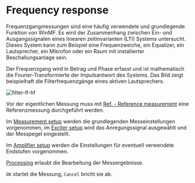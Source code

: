 # Frequency response

Frequenzgangmessungen sind eine häufig verwendete und grundlegende Funktion von WinMF. Es wird der Zusammenhang zwischen Ein- und Ausgangssignalen eines linearen zeitinvarianten (LTI) Systems untersucht. Dieses System kann zum Beispiel eine Frequenzweiche, ein Equalizer, ein Lautsprecher, ein Mikrofon oder ein Raum mit installierter Beschallungsanlage sein.

Der Frequenzgang wird in Betrag und Phase erfasst und ist mathematisch die Fourier-Transformierte der Impulsantwort des Systems. Das Bild zeigt beispielhaft die Filterfrequenzgänge eines aktiven Lautsprechers.

![filter-lf-hf](/filter-lf-hf.png)

Vor der eigentlichen Messung muss mit [Ref. - Reference measurement](/de/help/adda/frequency-response-reference) eine Referenzmessung durchgeführt werden.

Im [Measurement setup](/de/help/adda/measurement-setup) werden die grundlegenden Messeinstellungen vorgenommen, im [Exciter setup](/de/help/adda/exciter-setup) wird das Anregungssignal ausgewählt und der Messpegel eingestellt.

Im [Amplifier setup](/de/help/adda/amplifier-setup) werden die Einstellungen für eventuell verwendete Endstufen vorgenommen.

[Processing](/de/help/adda/processing) erlaubt die Bearbeitung der Messergebnisse.

``OK`` startet die Messung, ``Cancel`` bricht sie ab.